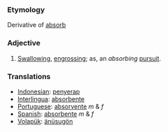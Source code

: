 ===Etymology===
Derivative of [[absorb]]

===Adjective===
#[[Swallowing]], [[engrossing]]; as, an ''absorbing'' [[pursuit]].

=== Translations ===
*[[Indonesian]]: [[serap|penyerap]]
*[[Interlingua]]: [[absorbente]]
*[[Portuguese]]: [[absorvente]] ''m'' & ''f''
*[[Spanish]]: [[absorbente]] ''m'' & ''f''
*[[Volapük]]: [[änüsugön]]